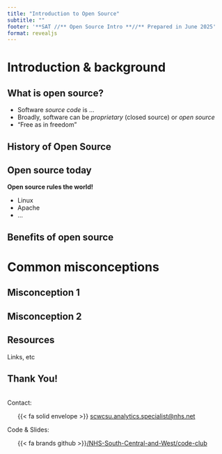 ```yaml
---
title: "Introduction to Open Source"
subtitle: ""
footer: '**SAT //** Open Source Intro **//** Prepared in June 2025'
format: revealjs
---
```


# Introduction & background {data-background-color="#425563" data-verticator="#E8EDEE"}

## What is open source?

- Software *source code* is ...
- Broadly, software can be *proprietary* (closed source) or *open source*
- "Free as in freedom"

## History of Open Source

## Open source today

**Open source rules the world!**

- Linux
- Apache
- ...

## Benefits of open source

# Common misconceptions {data-background-color="#425563" data-verticator="#E8EDEE"}

## Misconception 1

## Misconception 2


## Resources 

Links, etc

## Thank You!

<br>
Contact: 
<br>

<ul >
{{< fa solid envelope >}} [scwcsu.analytics.specialist@nhs.net](mailto:scwcsu.analytics.specialist@nhs.net)
</ul>


Code & Slides:
<br>

<ul >
{{< fa brands github >}}[/NHS-South-Central-and-West/code-club](https://github.com/nhs-south-central-and-west/code-club)
</ul>
<br>
